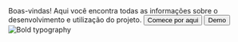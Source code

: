 
<Theme>

  <Flex direction="column" align="center" py="9" gap="6">
    <Heading align="center" justify="center" size="9" color="grass" >
      Boas-vindas!
    </Heading>
    <Heading size="3">
      Aqui você encontra todas as informações sobre o desenvolvimento e utilização do projeto.
    </Heading>
    <Flex justify="center" align="center" gap="4">
      <Link href="/documentacao">
        <Button
          asChild
          size="3"
          variant="solid"
          color="grass"
          size={{ initial: "3", xs: "4" }}
        >
          Comece por aqui <MoveRight width="16" height="16" />
        </Button>
      </Link>
      <a href="https://senac-escola.vercel.app/" target="_blank">
        <Button
          asChild
          size="3"
          variant="soft"
          color="grass"
          size={{ initial: "3", xs: "4" }}
        >
          Demo <ExternalLink width="16" height="16" />
        </Button>
      </a>
    </Flex>
    <Card size="1" style={{ maxWidth: 900 }}>
      <Image
        src="/img/screenshot.png"
        alt="Bold typography"
        width={900}
        height={900}
        style={{
          borderRadius: 'var(--radius-4)',
        }}
      />
    </Card>
  </Flex>
</Theme>
